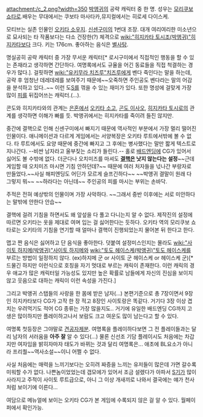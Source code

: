 attachment:/c_2.png?width=350
[[박앵귀]]의 공략 캐릭터 중 한 명. 성우는 [[모리쿠보 쇼타로]].배우는 무대에서는 쿠보타 마사타카,뮤지컬에서는 히로세 다이스케.

모티브는 실존 인물인 [[오키타 소우지]]. [[신센구미]]의 1번대 조장. 대개 여리여리한 미소년으로 묘사되는 타 작품보다는 다소 건장한(?) 체격으로 [[wiki:"히지카타 토시조(박앵귀)"히지카타]]보다 크다. 키는 176cm. 좋아하는 음식은 [[별사탕]].

명실공히 공략 캐릭터 중 가장 무서운 캐릭터[* 로시구미에서 직접적인 행동을 할 수 있는 존재라고 생각하면 간단하다. 여명록에서도 규율을 어긴 동료들을 직접 척결하는 경우가 많다.]. 걸핏하면 [[wiki:"유키무라 치즈루"치즈루]]에게 벤다 죽인다는 말을 하는데, 공략 후 엄청난 데레데레를 보여주기 때문에~~오죽하면 주인공도 벤다라는 말의 어감을 분석하고 있다..~~ 이런 도[[S]]를 꺾을 수 있는 재미가 있다. 또한 명성에 걸맞게 가장 많이 [[피]]를 뒤집어쓰는 캐릭터.(...).

콘도와 히지카타와의 관계는 [[은혼]]에서 [[오키타 소고]], [[곤도 이사오]], [[히지카타 토시로]]의 관계를 생각하면 이해가 빠를 듯. 박앵귀에서는 히지카타를 죽이려 들진 않지만.

중간에 결핵으로 인해 신센구미에서 빠지기 때문에 역사적인 부분에서 가장 멀리 떨어진 인물이다. 애니메이션과 다르게 게임에서는 서양복장은 오키타 루트에서밖에 볼 수 없다. 타 루트에서도 요양 때문에 중간에 빠지고 그 후에는 병사했다는 말만 짧게 텍스트로 지나간다. --비싼 남자라고 울부짖는 소리가 들린다.-- 홀로 [[배드엔딩]]에 CG가 있어서 싫어도 볼 수밖에 없다. 더군다나 오치미즈를 마셔도 '''[[결핵]]은 낫지 않는다는 설정'''~~근데 게임할 때 오치미즈 마시면 기침 안하던데?~~ 때문에 여러 처자들을 넋나간 부랑자로 만들었다.~~사실 해피엔딩도 어딘가 모르게 슬프긴하다~~ ~~박앵귀 결말이 원래 다 그렇지 뭐~~ ~~하라다는 아닌데~~
주인공의 피를 마시는 부위는 손바닥.

주적은 전혀 예상밖의 인물이며 가장 사악하다.
~~그래서 중반 이후에는 서로 미안하다는 말밖에 안한다 안습~~

결핵에 걸려 기침을 하면서도 왜 앞섶을 다 풀고 다니는지 알 수 없다. 제작진의 설정에 따르면 오키타는 옷을 제대로 여며 입는 걸 싫어한다는 듯하다. 오키타 역의 모리쿠보 쇼타로는 오키타의 기침을 연기할 때 얼마나 결핵이 진행되었는지 물어본 뒤 한다고 한다.

맵고 짠 음식은 싫어하고 단 음식을 좋아한다. 덧붙여 설정미스인지는 몰라도 [[wiki:"사이토 하지메(박앵귀)"사이토 하지메]]와 [[wiki:"토도 헤이스케(박앵귀)"토도 헤이스케]]를 부르는 방법이 일정하지 않다. (ex)하지메 군 or 사이토 군 헤이스케 or 헤이스케 군)[* 드물긴 하지만 이런식으로 호칭을 자기 멋대로 부르는 캐릭이 존재한다. 이런 캐릭의 경우 애교가 많은 캐릭터일 가능성도 있지만 높은 확률로 남들에게 자신의 진심을 보이지 않고 웃음으로 대하는 캐릭이 이런 속성을 가진다.]

그리고 박앵귀 스탭들의 사랑을 한 몸에 받은 남자(...) 본편기준으로 총 7장이면서 9장인 히지카타보다 CG가 고작 한 장 적고 8장인 사이토랑은 똑같다. 거기다 3장 이상 겹치는 우려먹기도 적어 CG 종류는 가장 많을지도.. 거기에 유일한 배드엔딩 CG까지 고생은 많이하지만 플레이하고나서 보람도 크고 여운도 많이 남는다고 할 수 있다. 

여명록 첫등장은 그야말로 [[견공자제분]]. 여명록을 플레이하다보면 그 전 플레이들과는 달리 남자의 서러움을 '''아주 잘''' 알 수 있다(...) 물론 신선조 기담 플레이시도 처음에는 차갑지만 여자임을 밝히자마자 태도가 바뀌는 것과 달리 여명록은... 애초에 BL요소가 아니라 프리퀄~~역사소설~~이니 어쩔 수 없다. 

사실 처음에는 매력을 느끼기보다는 오히려 짜증을 느끼는 유저들이 많은데 가면 갈수록 미워할 수가 없다. 나쁜놈이었었는데 갭모에가 있어서 조금 설렜다가 아파서 [[S]]기가 많이 사라지고 주적이 사이토 루트급으로, 아니 그 이상 개새끼로 나와서 결국에는 얘가 천사처럼 보이기에 이른다...

여담으로 메뉴얼에 보이는 오키타 CG가 본 게임에 수록되지 않은 걸 알 수 있다. 월페이퍼에서 확인가능.

